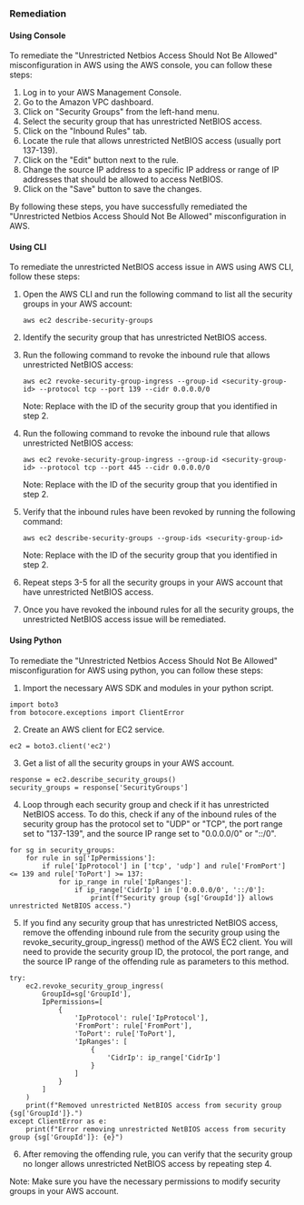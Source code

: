 ### Remediation

#### Using Console

To remediate the "Unrestricted Netbios Access Should Not Be Allowed" misconfiguration in AWS using the AWS console, you can follow these steps:

1. Log in to your AWS Management Console.
2. Go to the Amazon VPC dashboard.
3. Click on "Security Groups" from the left-hand menu.
4. Select the security group that has unrestricted NetBIOS access.
5. Click on the "Inbound Rules" tab.
6. Locate the rule that allows unrestricted NetBIOS access (usually port 137-139).
7. Click on the "Edit" button next to the rule.
8. Change the source IP address to a specific IP address or range of IP addresses that should be allowed to access NetBIOS.
9. Click on the "Save" button to save the changes.

By following these steps, you have successfully remediated the "Unrestricted Netbios Access Should Not Be Allowed" misconfiguration in AWS.

#### Using CLI

To remediate the unrestricted NetBIOS access issue in AWS using AWS CLI, follow these steps:

1. Open the AWS CLI and run the following command to list all the security groups in your AWS account:

   ```
   aws ec2 describe-security-groups
   ```

2. Identify the security group that has unrestricted NetBIOS access.

3. Run the following command to revoke the inbound rule that allows unrestricted NetBIOS access:

   ```
   aws ec2 revoke-security-group-ingress --group-id <security-group-id> --protocol tcp --port 139 --cidr 0.0.0.0/0
   ```

   Note: Replace <security-group-id> with the ID of the security group that you identified in step 2.

4. Run the following command to revoke the inbound rule that allows unrestricted NetBIOS access:

   ```
   aws ec2 revoke-security-group-ingress --group-id <security-group-id> --protocol tcp --port 445 --cidr 0.0.0.0/0
   ```

   Note: Replace <security-group-id> with the ID of the security group that you identified in step 2.

5. Verify that the inbound rules have been revoked by running the following command:

   ```
   aws ec2 describe-security-groups --group-ids <security-group-id>
   ```

   Note: Replace <security-group-id> with the ID of the security group that you identified in step 2.

6. Repeat steps 3-5 for all the security groups in your AWS account that have unrestricted NetBIOS access.

7. Once you have revoked the inbound rules for all the security groups, the unrestricted NetBIOS access issue will be remediated.

#### Using Python

To remediate the "Unrestricted Netbios Access Should Not Be Allowed" misconfiguration for AWS using python, you can follow these steps:

1. Import the necessary AWS SDK and modules in your python script.
```
import boto3
from botocore.exceptions import ClientError
```

2. Create an AWS client for EC2 service.
```
ec2 = boto3.client('ec2')
```

3. Get a list of all the security groups in your AWS account.
```
response = ec2.describe_security_groups()
security_groups = response['SecurityGroups']
```

4. Loop through each security group and check if it has unrestricted NetBIOS access. To do this, check if any of the inbound rules of the security group has the protocol set to "UDP" or "TCP", the port range set to "137-139", and the source IP range set to "0.0.0.0/0" or "::/0".
```
for sg in security_groups:
    for rule in sg['IpPermissions']:
        if rule['IpProtocol'] in ['tcp', 'udp'] and rule['FromPort'] <= 139 and rule['ToPort'] >= 137:
            for ip_range in rule['IpRanges']:
                if ip_range['CidrIp'] in ['0.0.0.0/0', '::/0']:
                    print(f"Security group {sg['GroupId']} allows unrestricted NetBIOS access.")
```

5. If you find any security group that has unrestricted NetBIOS access, remove the offending inbound rule from the security group using the revoke_security_group_ingress() method of the AWS EC2 client. You will need to provide the security group ID, the protocol, the port range, and the source IP range of the offending rule as parameters to this method.
```
try:
    ec2.revoke_security_group_ingress(
        GroupId=sg['GroupId'],
        IpPermissions=[
            {
                'IpProtocol': rule['IpProtocol'],
                'FromPort': rule['FromPort'],
                'ToPort': rule['ToPort'],
                'IpRanges': [
                    {
                        'CidrIp': ip_range['CidrIp']
                    }
                ]
            }
        ]
    )
    print(f"Removed unrestricted NetBIOS access from security group {sg['GroupId']}.")
except ClientError as e:
    print(f"Error removing unrestricted NetBIOS access from security group {sg['GroupId']}: {e}")
```

6. After removing the offending rule, you can verify that the security group no longer allows unrestricted NetBIOS access by repeating step 4.

Note: Make sure you have the necessary permissions to modify security groups in your AWS account.

